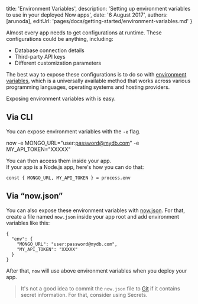 

  title: 'Environment Variables',
  description: 'Setting up environment variables to use in your deployed Now apps',
  date: '6 August 2017',
  authors: [arunoda],
  editUrl: 'pages/docs/getting-started/environment-variables.md'
}

Almost every app needs to get configurations at runtime. These configurations could be anything, including:

* Database connection details
* Third-party API keys
* Different customization parameters

The best way to expose these configurations is to do so with [environment variables](https://en.wikipedia.org/wiki/Environment_variable), which is a universally available method that works across various programming languages, operating systems and hosting providers.

Exposing environment variables with <Now color="#000"/> is easy.

## Via CLI

You can expose environment variables with the `-e` flag.

<TerminalInput>now -e MONGO_URL="user:password@mydb.com" -e MY_API_TOKEN="XXXXX"</TerminalInput>

You can then access them inside your app.<br/>
If your app is a Node.js app, here's how you can do that:

```
const { MONGO_URL, MY_API_TOKEN } = process.env
```

## Via “now.json”

You can also expose these environment variables with [now.json](https://zeit.co/docs/features/configuration). For that, create a file named `now.json` inside your app root and add environment variables like this:
```
{
  "env": {
    "MONGO_URL": "user:password@mydb.com",
    "MY_API_TOKEN": "XXXXX"
  }
}
```

After that, `now` will use above environment variables when you deploy your app.

> It's not a good idea to commit the `now.json` file to [Git](https://en.wikipedia.org/wiki/Git) if it contains secret information. For that, consider using <InternalLink href="/docs/getting-started/secrets"><Now color="#0076FF"/> Secrets</InternalLink>.

